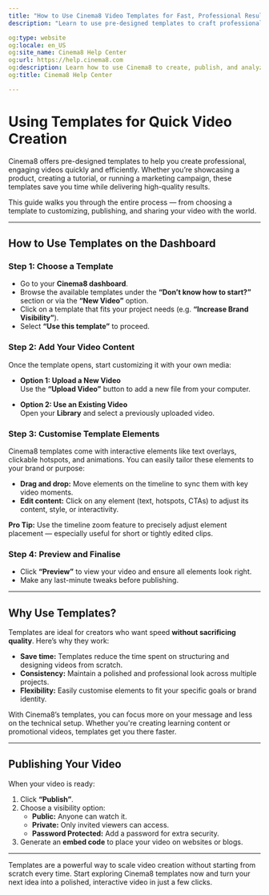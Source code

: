 ```yaml
---
title: "How to Use Cinema8 Video Templates for Fast, Professional Results"
description: "Learn to use pre-designed templates to craft professional, engaging videos faster. Customise and publish videos with ease. Visit Cinema8."

og:type: website
og:locale: en_US
og:site_name: Cinema8 Help Center
og:url: https://help.cinema8.com
og:description: Learn how to use Cinema8 to create, publish, and analyze interactive videos.
og:title: Cinema8 Help Center

---
```



# Using Templates for Quick Video Creation

Cinema8 offers pre-designed templates to help you create professional, engaging videos quickly and efficiently. Whether you’re showcasing a product, creating a tutorial, or running a marketing campaign, these templates save you time while delivering high-quality results.

This guide walks you through the entire process — from choosing a template to customizing, publishing, and sharing your video with the world.

---

## How to Use Templates on the Dashboard

<Steps>

### Step 1: Choose a Template

- Go to your **Cinema8 dashboard**.
- Browse the available templates under the **“Don’t know how to start?”** section or via the **“New Video”** option.
- Click on a template that fits your project needs (e.g. **“Increase Brand Visibility”**).
- Select **“Use this template”** to proceed.

### Step 2: Add Your Video Content

Once the template opens, start customizing it with your own media:

- **Option 1: Upload a New Video**  
  Use the **“Upload Video”** button to add a new file from your computer.

- **Option 2: Use an Existing Video**  
  Open your **Library** and select a previously uploaded video.

### Step 3: Customise Template Elements

Cinema8 templates come with interactive elements like text overlays, clickable hotspots, and animations. You can easily tailor these elements to your brand or purpose:

- **Drag and drop:** Move elements on the timeline to sync them with key video moments.
- **Edit content:** Click on any element (text, hotspots, CTAs) to adjust its content, style, or interactivity.

<Callout type="info">
<strong>Pro Tip:</strong> Use the timeline zoom feature to precisely adjust element placement — especially useful for short or tightly edited clips.
</Callout>

### Step 4: Preview and Finalise

- Click **“Preview”** to view your video and ensure all elements look right.
- Make any last-minute tweaks before publishing.

</Steps>

---

## Why Use Templates?

Templates are ideal for creators who want speed **without sacrificing quality**. Here’s why they work:

- **Save time:** Templates reduce the time spent on structuring and designing videos from scratch.
- **Consistency:** Maintain a polished and professional look across multiple projects.
- **Flexibility:** Easily customise elements to fit your specific goals or brand identity.

With Cinema8’s templates, you can focus more on your message and less on the technical setup. Whether you're creating learning content or promotional videos, templates get you there faster.

---

## Publishing Your Video

When your video is ready:

1. Click **“Publish”**.
2. Choose a visibility option:
   - **Public:** Anyone can watch it.
   - **Private:** Only invited viewers can access.
   - **Password Protected:** Add a password for extra security.
3. Generate an **embed code** to place your video on websites or blogs.

---

Templates are a powerful way to scale video creation without starting from scratch every time. Start exploring Cinema8 templates now and turn your next idea into a polished, interactive video in just a few clicks.
